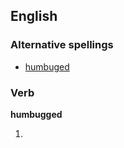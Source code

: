 ==English==

===Alternative spellings===
* [[humbuged]] {{i|rare}}

===Verb===
'''humbugged'''

# {{past of|[[humbug]]}}